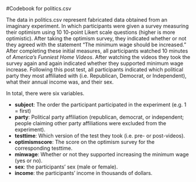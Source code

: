 #Codebook for politics.csv

The data in politics.csv represent fabricated data obtained from an imaginary
experiment. In which participants were given a survey measuring their optimism
using 10 10-point Likert scale questions (higher is more optimistic). After
taking the optimism survey, they indicated whether or not they agreed with
the statement "The minimum wage should be increased." After completing these
initial measures, all participants watched 10 minutes of
*America's Funniest Home Videos*. After watching the videos they took the
survey again and again indicated whether they supported minimum wage increase.
Following this post test, all participants indicated which political party they
most affiliated with (i.e. Republican, Democrat, or Independent), what their
annual income was, and their sex.

In total, there were six variables.

* **subject**: The order the participant participated in the experiment (e.g. 1 = first)
* **party**: Political party affiliation (republican, democrat, or independent;
people claiming other party affiliations were excluded from the experiment).
* **testtime**: Which version of the test they took (i.e. pre- or post-videos).
* **optimismscore**: The score on the optimism survey for the corresponding testtime.
* **minwage**: Whether or not they supported increasing the minimum wage (yes or no).
* **sex**: the participants' sex (male or female).
* **income**: the participants' income in thousands of dollars.